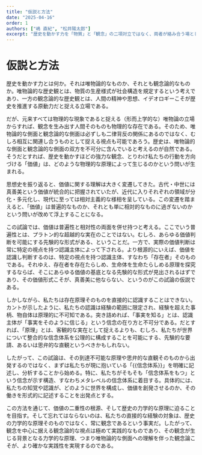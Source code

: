 ```yaml
---
title: "仮説と方法"
date: "2025-04-16"
order: 1
authors: ["嶋 直紀", "松井陽太郎"]
excerpt: "歴史を動かす力を「物質」と「観念」の二項対立ではなく、両者が絡み合う場として価値を再定義し、〈真・善・美〉の生成原理を探る。"
---
```


# 仮説と方法

歴史を動かす力とは何か。それは唯物論的なものか、それとも観念論的なものか。唯物論的な歴史観とは、物質の生産様式が社会構造を規定するという考えであり、一方の観念論的な歴史観とは、人間の精神や思想、イデオロギーこそが歴史を推進する原動力だと捉える立場である。

だが、元来すべては物理的な現象であると捉える（形而上学的な）唯物論の立場からすれば、観念を生み出す人間そのものも物理的な存在である。そのため、唯物論的な側面と観念論的な側面は必ずしも二律背反の関係にあるのではなく、むしろ相互に関連し合うものとして捉える視点も可能であろう。歴史は、唯物論的な側面と観念論的な側面の双方を不可分に含んでいると考えるのが自然である。そうだとすれば、歴史を動かすほどの強力な観念、とりわけ私たちの行動を方向づける「価値」は、どのような物理的な原理によって生じるのかという問いが生まれる。

思想史を振り返ると、価値に関する理解は大きく変遷してきた。古代・中世には真善美という価値が統合的に把握されていたが、近代に入りそれぞれの領域が分化・多元化し、現代に至っては相対主義的な様相を呈している。この変遷を踏まえると、「価値」は普遍的なものか、それとも単に相対的なものに過ぎないのかという問いが改めて浮上することになる。

この試論では、価値は普遍性と相対性の両面を併せ持つと考える。ここでいう普遍性とは、プラトン的な超越的な実在のことではない。むしろ、あらゆる価値判断を可能にする先験的な形式がある、ということだ。一方で、実際の価値判断は常に特定の視点を持つ認識主体によって下される。より根源的にいえば、価値を認識し判断するのは、特定の視点を持つ認識主体、すなわち「存在者」そのものである。それゆえ、存在者を存在たらしめ、生命体を生命たらしめる原理を探究するならば、そこにあらゆる価値の基底となる先験的な形式が見出されるはずであり、その価値形式こそが、真善美に他ならない、というのがこの試論の仮説である。

しかしながら、私たちは存在原理そのものを直接的に認識することはできない。カントが示したように、私たちの認識は経験の範囲に限定され、経験を超えた事柄、物自体は原理的に不可知である。突き詰めれば、「事実を知る」とは、認識主体が「事実をそのように信じる」という信念の在り方と不可分である。だとすれば、「原理」とは、客観的な実在として捉えるよりも、むしろ、私たちが世界について整合的な信念体系を公理的に構成することを可能にする、先験的な要請、あるいは思弁的な直観というべきかもしれない。

したがって、この試論は、その到達不可能な原理や思弁的な直観そのものから出発するのではなく、まずは私たちが現に抱いている「{{信念体系}}」を明確に記述し、分析することから始める。特に、私たちがそもそも「信念体系をもつ」という信念が示す構造、すなわちメタレベルの信念体系に着目する。具体的には、私たちの知覚や認識が、どのように世界を構成し、価値を創発させるのか、その働きを形式的に記述することを出発点とする。

この方法を通じて、価値の二重性の根源、そして歴史の力学的な原理に迫ることを目指す。そして忘れてはならないのは、私たちの直接的な経験の対象は、歴史の力学的な原理そのものではなく、常に観念であるという事実だ。したがって、観念を中心に据える観念論的な視点は極めて実践的なものであり、その観念が生じる背景となる力学的な原理、つまり唯物論的な側面への理解を伴った観念論こそが、より確かな実践性を実現するのである。

